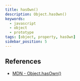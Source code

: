 ```yaml
---
title: hasOwn()
description: Object.hasOwn()
keywords:
  - javascript
  - object
  - prototype
tags: [object, property, hasOwn]
sidebar_position: 5
---
```


## References

- [MDN - Object.hasOwn()](https://developer.mozilla.org/en-US/docs/Web/JavaScript/Reference/Global_Objects/Object/hasOwn)
